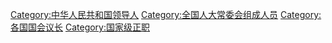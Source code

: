 {{全国人民代表大会常务委员会委员长|nocat}}

[[Category:中华人民共和国领导人|Category:中华人民共和国领导人]]
[[Category:全国人大常委会组成人员|Category:全国人大常委会组成人员]]
[[Category:各国国会议长|Category:各国国会议长]]
[[Category:国家级正职|Category:国家级正职]]